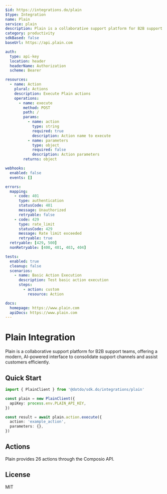 ```yaml
---
$id: https://integrations.do/plain
$type: Integration
name: Plain
service: plain
description: Plain is a collaborative support platform for B2B support teams, offering a modern, AI-powered interface to consolidate support channels and assist customers efficiently.
category: productivity
sdkBased: false
baseUrl: https://api.plain.com

auth:
  type: api-key
  location: header
  headerName: Authorization
  scheme: Bearer

resources:
  - name: Action
    plural: Actions
    description: Execute Plain actions
    operations:
      - name: execute
        method: POST
        path: /
        params:
          - name: action
            type: string
            required: true
            description: Action name to execute
          - name: parameters
            type: object
            required: false
            description: Action parameters
        returns: object

webhooks:
  enabled: false
  events: []

errors:
  mapping:
    - code: 401
      type: authentication
      statusCode: 401
      message: Unauthorized
      retryable: false
    - code: 429
      type: rate_limit
      statusCode: 429
      message: Rate limit exceeded
      retryable: true
  retryable: [429, 500]
  nonRetryable: [400, 401, 403, 404]

tests:
  enabled: true
  cleanup: false
  scenarios:
    - name: Basic Action Execution
      description: Test basic action execution
      steps:
        - action: custom
          resource: Action

docs:
  homepage: https://www.plain.com
  apiDocs: https://www.plain.com
---
```


# Plain Integration

Plain is a collaborative support platform for B2B support teams, offering a modern, AI-powered interface to consolidate support channels and assist customers efficiently.

## Quick Start

```typescript
import { PlainClient } from '@dotdo/sdk.do/integrations/plain'

const plain = new PlainClient({
  apiKey: process.env.PLAIN_API_KEY,
})

const result = await plain.action.execute({
  action: 'example_action',
  parameters: {},
})
```

## Actions

Plain provides 26 actions through the Composio API.

## License

MIT
